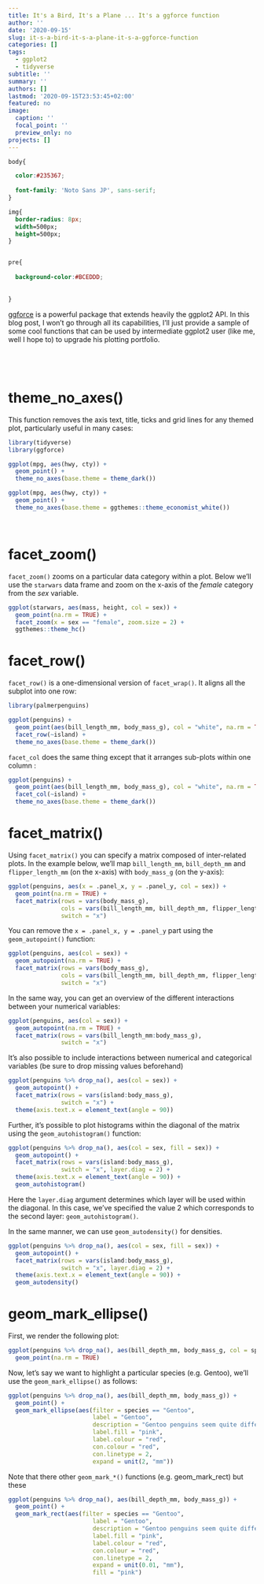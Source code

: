 ```yaml
---
title: It's a Bird, It's a Plane ... It's a ggforce function
author: ''
date: '2020-09-15'
slug: it-s-a-bird-it-s-a-plane-it-s-a-ggforce-function
categories: []
tags:
  - ggplot2
  - tidyverse
subtitle: ''
summary: ''
authors: []
lastmod: '2020-09-15T23:53:45+02:00'
featured: no
image:
  caption: ''
  focal_point: ''
  preview_only: no
projects: []
---
```



<style>

@import url('https://fonts.googleapis.com/css2?family=Noto+Sans+JP:wght@700&display=swap');


</style>





```css

body{

  color:#235367;
    
  font-family: 'Noto Sans JP', sans-serif;
}

img{
  border-radius: 8px;
  width=500px;
  height=500px;
}


pre{
  
  background-color:#BCEDDD;
  
  
}


```


[ggforce](https://github.com/thomasp85/ggforce) is a powerful package that extends heavily the ggplot2 API. In this blog post, I won't go through all its capabilities, I'll just provide a sample of some cool functions that can be used by intermediate ggplot2 user (like me, well I hope to) to upgrade his plotting portfolio.



<br> 
---


# theme_no_axes()

This function removes the axis text, title, ticks and grid lines for any themed plot, particularly useful in many cases:  


```r
library(tidyverse)
library(ggforce)

ggplot(mpg, aes(hwy, cty)) +
  geom_point() +
  theme_no_axes(base.theme = theme_dark()) 

```



```r

ggplot(mpg, aes(hwy, cty)) +
  geom_point() +
  theme_no_axes(base.theme = ggthemes::theme_economist_white()) 

```

<br>


# facet_zoom()


`facet_zoom()` zooms on a particular data category within a plot. Below we'll use the `starwars` data frame and zoom on the x-axis of the _female_ category from the _sex_ variable. 

```r



ggplot(starwars, aes(mass, height, col = sex)) + 
  geom_point(na.rm = TRUE) +
  facet_zoom(x = sex == "female", zoom.size = 2) +
  ggthemes::theme_hc()


```


# facet_row()

`facet_row()` is a one-dimensional version of `facet_wrap()`. It aligns all the subplot into one row:


```r

library(palmerpenguins)

ggplot(penguins) +
  geom_point(aes(bill_length_mm, body_mass_g), col = "white", na.rm = TRUE) +
  facet_row(~island) +
  theme_no_axes(base.theme = theme_dark()) 


```

`facet_col` does the same thing except that it arranges sub-plots within one column : 


```r

ggplot(penguins) +
  geom_point(aes(bill_length_mm, body_mass_g), col = "white", na.rm = TRUE) +
  facet_col(~island) +
  theme_no_axes(base.theme = theme_dark()) 


```


# facet_matrix()

Using `facet_matrix()` you can specify a matrix composed of inter-related plots. In the example below, we'll map `bill_length_mm`, `bill_depth_mm` and `flipper_length_mm` (on the x-axis) with  `body_mass_g`  (on the y-axis):

```r

ggplot(penguins, aes(x = .panel_x, y = .panel_y, col = sex)) +
  geom_point(na.rm = TRUE) +
  facet_matrix(rows = vars(body_mass_g), 
               cols = vars(bill_length_mm, bill_depth_mm, flipper_length_mm), 
               switch = "x")
```

You can remove the `x = .panel_x, y = .panel_y` part using the `geom_autopoint()` function: 



```r

ggplot(penguins, aes(col = sex)) +
  geom_autopoint(na.rm = TRUE) +
  facet_matrix(rows = vars(body_mass_g), 
               cols = vars(bill_length_mm, bill_depth_mm, flipper_length_mm), 
               switch = "x")
```

In the same way, you can get an overview of the different interactions between your numerical variables: 


```r

ggplot(penguins, aes(col = sex)) +
  geom_autopoint(na.rm = TRUE) +
  facet_matrix(rows = vars(bill_length_mm:body_mass_g),
               switch = "x")


```



It's also possible to include interactions between numerical and categorical variables (be sure to drop missing values beforehand)



```r

ggplot(penguins %>% drop_na(), aes(col = sex)) +
  geom_autopoint() +
  facet_matrix(rows = vars(island:body_mass_g),
               switch = "x") +
  theme(axis.text.x = element_text(angle = 90))


```



Further, it's possible to plot histograms within the diagonal of the matrix using the `geom_autohistogram()` function: 

```r

ggplot(penguins %>% drop_na(), aes(col = sex, fill = sex)) +
  geom_autopoint() +
  facet_matrix(rows = vars(island:body_mass_g),
               switch = "x", layer.diag = 2) +
  theme(axis.text.x = element_text(angle = 90)) +
  geom_autohistogram()

```

Here the `layer.diag` argument determines which layer will be used within the diagonal. In this case, we've specified the value 2 which corresponds to the second layer: `geom_autohistogram()`.

In the same manner, we can use `geom_autodensity()` for densities.


```r

ggplot(penguins %>% drop_na(), aes(col = sex, fill = sex)) +
  geom_autopoint() +
  facet_matrix(rows = vars(island:body_mass_g),
               switch = "x", layer.diag = 2) +
  theme(axis.text.x = element_text(angle = 90)) +
  geom_autodensity()

```


# geom_mark_ellipse() 


First, we render the following plot: 

```r
ggplot(penguins %>% drop_na(), aes(bill_depth_mm, body_mass_g, col = species)) +
  geom_point(na.rm = TRUE)

```

Now, let's say we want to highlight a particular species (e.g. Gentoo), we'll use the `geom_mark_ellipse()` as follows: 


```r

ggplot(penguins %>% drop_na(), aes(bill_depth_mm, body_mass_g)) +
  geom_point() +
  geom_mark_ellipse(aes(filter = species == "Gentoo", 
                        label = "Gentoo", 
                        description = "Gentoo penguins seem quite different from the other species"),
                        label.fill = "pink",
                        label.colour = "red", 
                        con.colour = "red",
                        con.linetype = 2, 
                        expand = unit(2, "mm")) 


```



Note that there other `geom_mark_*()` functions (e.g. geom_mark_rect) but these 




```r
ggplot(penguins %>% drop_na(), aes(bill_depth_mm, body_mass_g)) +
  geom_point() +
  geom_mark_rect(aes(filter = species == "Gentoo", 
                        label = "Gentoo", 
                        description = "Gentoo penguins seem quite different from the other species"),
                        label.fill = "pink",
                        label.colour = "red", 
                        con.colour = "red",
                        con.linetype = 2, 
                        expand = unit(0.01, "mm"), 
                        fill = "pink") 

```
















